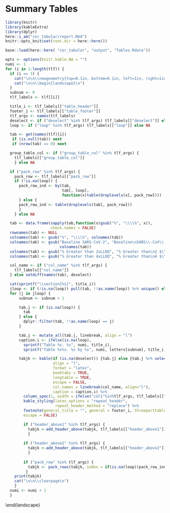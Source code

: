#  Summary Tables{#cor-tabular}

\captionsetup{justification=raggedright,singlelinecheck=false}
```r
library(knitr)
library(kableExtra)
library(dplyr)
here::i_am("cor_tabular/report.Rmd")
knitr::opts_knit$set(root.dir = here::here())

base::load(here::here( "cor_tabular", "output", "Tables.Rdata"))
```
\captionsetup[table]{labelformat=empty}
```r
opts <- options(knitr.kable.NA = "")
numi <- 1
for (i in 1:length(tlf)) {
  if (i == 3) {
    cat("\n\n\\newgeometry{top=0.1in, bottom=0.1in, left=1in, right=1in}")
    cat("\n\n\\begin{landscape}\n")
  }
  subnum <- 0
  tlf_labels <- tlf[[i]]

  title_i <- tlf_labels[["table_header"]]
  footer_i <- tlf_labels[["table_footer"]]
  tlf_args <- names(tlf_labels)
  deselect <- if ("deselect" %in% tlf_args) tlf_labels[["deselect"]] else NA
  loop <- if ("loop" %in% tlf_args) tlf_labels[["loop"]] else NA

  tab <- get(names(tlf)[i]) 
   if (is.null(tab)) next
   if (nrow(tab) == 0) next

  group_table_col <- if ("group_table_col" %in% tlf_args) {
    tlf_labels[["group_table_col"]] 
    } else NA 

  if ("pack_row" %in% tlf_args) {
    pack_row <- tlf_labels[["pack_row"]]
    if (!is.na(loop)) { 
      pack_row_ind <- by(tab, 
                         tab[, loop], 
                         function(x)table(droplevels(x[, pack_row])))
      } else {
      pack_row_ind <- table(droplevels(tab[, pack_row]))
      }
    } else NA

  tab <- data.frame(sapply(tab,function(x)gsub("%", "\\\\%", x)),
                    check.names = FALSE)
  rownames(tab) <- NULL
  colnames(tab) <- gsub("%", "\\\\%", colnames(tab))
  colnames(tab) <- gsub("Baseline SARS-CoV-2", "Baseline\nSARS\\-CoV\\-2",
                        colnames(tab))
  colnames(tab) <- gsub("% Greater than 2xLLOQ", "% Greater than\n2 $\\\\times$ LLOQ", colnames(tab))
  colnames(tab) <- gsub("% Greater than 4xLLOQ", "% Greater than\n4 $\\\\times$ LLOQ", colnames(tab))                        

  col_name <- if ("col_name" %in% tlf_args) {
    tlf_labels[["col_name"]]
  } else setdiff(names(tab), deselect)

  cat(sprintf("\\section{%s}", title_i))
  jloop <- if (!is.na(loop)) pull(tab, !!as.name(loop)) %>% unique() else 1
  for (j in jloop) {
      subnum <- subnum + 1

      tab.j <- if (is.na(loop)) {
        tab 
      } else {
        dplyr::filter(tab, !!as.name(loop) == j)
      }

      tab.j <- mutate_all(tab.j, linebreak, align = "l")
      caption.i <- ifelse(is.na(loop),
        sprintf("Table %s. %s", numi, title_i),
        sprintf("Table %s%s. %s by %s", numi, letters[subnum], title_i, j))

      tabjk <- kable(if (is.na(deselect)) {tab.j} else {tab.j %>% select(-!!deselect)},
                     align = "l",
                     format = "latex",
                     booktabs = TRUE,
                     longtable = TRUE,
                     escape = FALSE,
                     col.names = linebreak(col_name, align="l"),
                     caption = caption.i) %>%
        column_spec(1, width = ifelse("col1"%in%tlf_args, tlf_labels[["col1"]],"2.7cm")) %>% 
        kable_styling(latex_options = "repeat_header", 
                      repeat_header_method = "replace") %>%
        footnote(general_title = "", general = footer_i, threeparttable = TRUE,
        escape = FALSE)

        if ("header_above1" %in% tlf_args) {
          tabjk <-add_header_above(tabjk, tlf_labels[["header_above1"]])
          }
        
        if ("header_above2" %in% tlf_args) {
          tabjk <-add_header_above(tabjk, tlf_labels[["header_above2"]])
          }
      
        if ("pack_row" %in% tlf_args) {
          tabjk <- pack_rows(tabjk, index = if(is.na(loop))pack_row_ind else pack_row_ind[j], escape = FALSE)
         }
    print(tabjk)
    cat("\n\n\\clearpage\n")
    }
  numi <- numi + 1
  }

```
\end{landscape}
\captionsetup[table]{labelformat=default}
\newgeometry{margin=1in}

